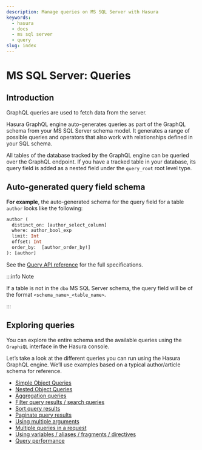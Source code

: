 ```yaml
---
description: Manage queries on MS SQL Server with Hasura
keywords:
  - hasura
  - docs
  - ms sql server
  - query
slug: index
---
```


# MS SQL Server: Queries

## Introduction

GraphQL queries are used to fetch data from the server.

Hasura GraphQL engine auto-generates queries as part of the GraphQL
schema from your MS SQL Server schema model. It generates a range of
possible queries and operators that also work with relationships defined
in your SQL schema.

All tables of the database tracked by the GraphQL engine can be queried
over the GraphQL endpoint. If you have a tracked table in your database,
its query field is added as a nested field under the `query_root` root
level type.

## Auto-generated query field schema

**For example**, the auto-generated schema for the query field for a
table `author` looks like the following:

```graphql
author (
  distinct_on: [author_select_column]
  where: author_bool_exp
  limit: Int
  offset: Int
  order_by:  [author_order_by!]
): [author]
```

<!--

TODO: DBCOMPATIBILITY

      # single object select
      author_by_pk (
        # all primary key columns args
        id: Int!
      ): author

-->

See the [Query API reference](/graphql/core/api-reference/graphql-api/query.mdx) for the full
specifications.

:::info Note

If a table is not in the `dbo` MS SQL Server schema, the query field
will be of the format `<schema_name>_<table_name>`.

:::

## Exploring queries

You can explore the entire schema and the available queries using the
`GraphiQL` interface in the Hasura console.

Let’s take a look at the different queries you can run using the Hasura
GraphQL engine. We’ll use examples based on a typical author/article
schema for reference.

- [Simple Object Queries](/graphql/core/databases/ms-sql-server/queries/simple-object-queries.mdx)
- [Nested Object Queries](/graphql/core/databases/ms-sql-server/queries/nested-object-queries.mdx)
- [Aggregation queries](/graphql/core/databases/ms-sql-server/queries/aggregation-queries.mdx)
- [Filter query results / search queries](/graphql/core/databases/ms-sql-server/queries/query-filters.mdx)
- [Sort query results](/graphql/core/databases/ms-sql-server/queries/sorting.mdx)
- [Paginate query results](/graphql/core/databases/ms-sql-server/queries/pagination.mdx)
- [Using multiple arguments](/graphql/core/databases/ms-sql-server/queries/multiple-arguments.mdx)
- [Multiple queries in a request](/graphql/core/databases/ms-sql-server/queries/multiple-queries.mdx)
- [Using variables / aliases / fragments / directives](/graphql/core/databases/ms-sql-server/queries/variables-aliases-fragments-directives.mdx)
- [Query performance](/graphql/core/databases/ms-sql-server/queries/performance.mdx)

<!--

  TODO: DBCOMPATIBILITY

  .. toctree::
    :maxdepth: 1

    Simple object queries <simple-object-queries>
    Nested object queries <nested-object-queries>
    Aggregation queries <aggregation-queries>
    Filter query results / search queries <query-filters>
    Sort query results <sorting>
    Distinct query results <distinct-queries>
    Paginate query results <pagination>
    Using multiple arguments <multiple-arguments>
    multiple-queries
    Using variables / aliases / fragments / directives <variables-aliases-fragments-directives>
    Query performance <performance>


-->
